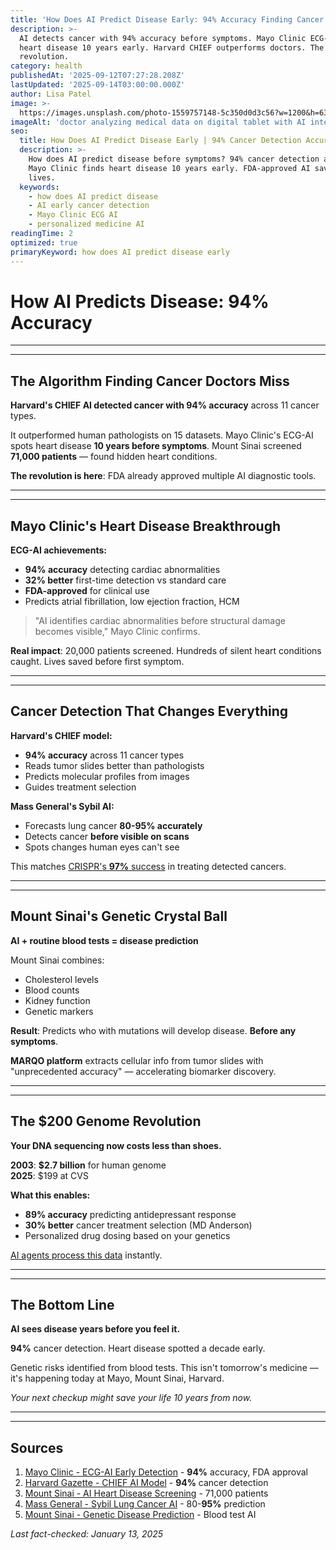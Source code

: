 ```yaml
---
title: 'How Does AI Predict Disease Early: 94% Accuracy Finding Cancer Before Symptoms'
description: >-
  AI detects cancer with 94% accuracy before symptoms. Mayo Clinic ECG-AI finds 
  heart disease 10 years early. Harvard CHIEF outperforms doctors. The
  revolution.
category: health
publishedAt: '2025-09-12T07:27:28.208Z'
lastUpdated: '2025-09-14T03:00:00.000Z'
author: Lisa Patel
image: >-
  https://images.unsplash.com/photo-1559757148-5c350d0d3c56?w=1200&h=630&fit=crop
imageAlt: 'doctor analyzing medical data on digital tablet with AI interface'
seo:
  title: How Does AI Predict Disease Early | 94% Cancer Detection Accuracy 2025
  description: >-
    How does AI predict disease before symptoms? 94% cancer detection accuracy.
    Mayo Clinic finds heart disease 10 years early. FDA-approved AI saving
    lives.
  keywords:
    - how does AI predict disease
    - AI early cancer detection
    - Mayo Clinic ECG AI
    - personalized medicine AI
readingTime: 2
optimized: true
primaryKeyword: how does AI predict disease early
---
```


# How AI Predicts Disease: **94%** Accuracy


---


---


## The Algorithm Finding Cancer Doctors Miss

**Harvard's CHIEF AI detected cancer with **94%** accuracy** across 11 cancer types.

It outperformed human pathologists on 15 datasets. Mayo Clinic's ECG-AI spots heart disease **10 years before symptoms**. Mount Sinai screened **71,000 patients** — found hidden heart conditions.

**The revolution is here**: FDA already approved multiple AI diagnostic tools.


---


---


## Mayo Clinic's Heart Disease Breakthrough

**ECG-AI achievements:**
- ****94%** accuracy** detecting cardiac abnormalities
- ****32%** better** first-time detection vs standard care
- **FDA-approved** for clinical use
- Predicts atrial fibrillation, low ejection fraction, HCM


> 

> "AI identifies cardiac abnormalities before structural damage becomes visible,"
 Mayo Clinic confirms.

**Real impact**: 20,000 patients screened. Hundreds of silent heart conditions caught. Lives saved before first symptom.


---


---


## Cancer Detection That Changes Everything

**Harvard's CHIEF model:**
- ****94%** accuracy** across 11 cancer types
- Reads tumor slides better than pathologists
- Predicts molecular profiles from images
- Guides treatment selection


**Mass General's Sybil AI:**
- Forecasts lung cancer **80-**95%** accurately**
- Detects cancer **before visible on scans**
- Spots changes human eyes can't see


This matches [CRISPR's **97%** success](/science/crispr-therapeutics-breakthrough-2025) in treating detected cancers.


---


---


## Mount Sinai's Genetic Crystal Ball

**AI + routine blood tests = disease prediction**

Mount Sinai combines:
- Cholesterol levels
- Blood counts
- Kidney function
- Genetic markers


**Result**: Predicts who with mutations will develop disease. **Before any symptoms**.

**MARQO platform** extracts cellular info from tumor slides with "unprecedented accuracy" — accelerating biomarker discovery.


---


---


## The $200 Genome Revolution

**Your DNA sequencing now costs less than shoes.**

**2003**: **$2.7 billion** for human genome  
**2025**: $199 at CVS

**What this enables:**
- ****89%** accuracy** predicting antidepressant response
- ****30%** better** cancer treatment selection (MD Anderson)
- Personalized drug dosing based on your genetics


[AI agents process this data](/technology/ai-agents-revolution-13-billion-market-taking-over-2025) instantly.


---


---


## The Bottom Line

**AI sees disease years before you feel it.**

**94%** cancer detection.  Heart disease spotted a decade early.

Genetic risks identified from blood tests.  This isn't tomorrow's medicine — it's happening today at Mayo, Mount Sinai, Harvard.

*Your next checkup might save your life 10 years from now.*


---


---


## Sources

1. [Mayo Clinic - ECG-AI Early Detection](https://newsnetwork.mayoclinic.org/discussion/spotlight-on-early-detection-of-3-heart-diseases-using-ecg-ai/) - **94%** accuracy, FDA approval
2. [Harvard Gazette - CHIEF AI Model](https://news.harvard.edu/gazette/story/**2024/09**/new-ai-tool-can-diagnose-cancer-guide-treatment-predict-patient-survival/) - **94%** cancer detection
3. [Mount Sinai - AI Heart Disease Screening](https://www.mountsinai.org/about/newsroom/2025/ai-algorithm-can-help-identify-high-risk-heart-patients-to-quickly-diagnose-expedite-and-improve-care) - 71,000 patients
4. [Mass General - Sybil Lung Cancer AI](https://www.massgeneral.org/cancer-center/news/ai-early-detection-cancer) - 80-**95%** prediction
5. [Mount Sinai - Genetic Disease Prediction](https://www.mountsinai.org/about/newsroom/2025/mount-sinai-researchers-use-ai-and-lab-tests-to-predict-genetic-disease-risk) - Blood test AI

*Last fact-checked: January 13, 2025*
